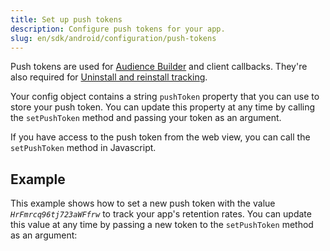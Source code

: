 ```yaml
---
title: Set up push tokens
description: Configure push tokens for your app.
slug: en/sdk/android/configuration/push-tokens
---
```



Push tokens are used for [Audience Builder](https://help.adjust.com/en/article/audience-builder) and client callbacks. They're also required for [Uninstall and reinstall tracking](https://help.adjust.com/en/article/uninstalls-reinstalls).

Your config object contains a string `pushToken` property that you can use to store your push token. You can update this property at any time by calling the `setPushToken` method and passing your token as an argument.

<Callout type="note">

If you have access to the push token from the web view, you can call the `setPushToken` method in Javascript.

</Callout>

<SetPushToken />

## Example

This example shows how to set a new push token with the value *`HrFmrcq96tj723aWFfrw`* to track your app's retention rates. You can update this value at any time by passing a new token to the `setPushToken` method as an argument:

<SetPushTokenExample />

